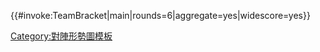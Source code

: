 {{#invoke:TeamBracket|main|rounds=6|aggregate=yes|widescore=yes}}<noinclude>
{{documentation}}
[[Category:對陣形勢圖模板]]
</noinclude>